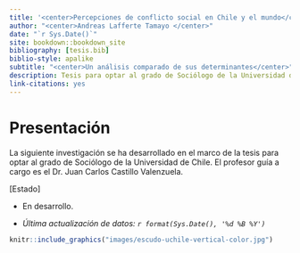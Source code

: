 ```yaml
--- 
title: '<center>Percepciones de conflicto social en Chile y el mundo</center>'
author: "<center>Andreas Lafferte Tamayo </center>"
date: "`r Sys.Date()`"
site: bookdown::bookdown_site
bibliography: [tesis.bib]
biblio-style: apalike
subtitle: "<center>Un análisis comparado de sus determinantes</center>"
description: Tesis para optar al grado de Sociólogo de la Universidad de Chile
link-citations: yes
---
```

# Presentación {-}

La siguiente investigación se ha desarrollado en el marco de la tesis para optar al grado de Sociólogo de la Universidad de Chile. El profesor guía a cargo es el Dr. Juan Carlos Castillo Valenzuela.

[Estado]

- En desarrollo. 

- *Última actualización de datos: `r format(Sys.Date(), '%d %B %Y')`*
</center>

```r
knitr::include_graphics("images/escudo-uchile-vertical-color.jpg") 
```